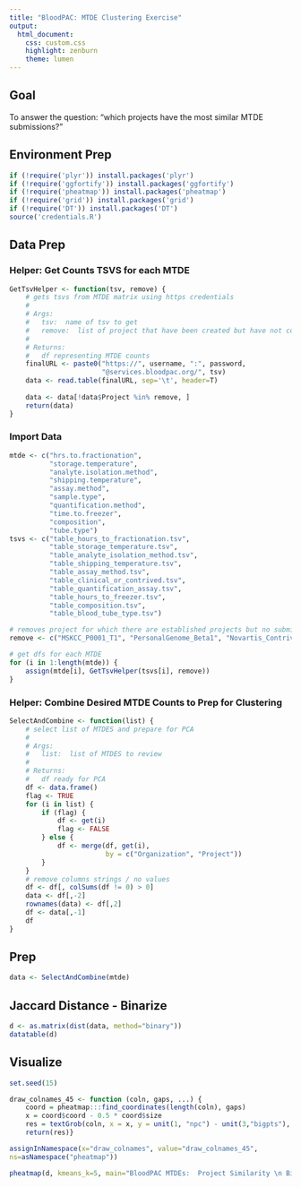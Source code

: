 ```yaml
---
title: "BloodPAC: MTDE Clustering Exercise"
output:
  html_document:
    css: custom.css
    highlight: zenburn
    theme: lumen
---
```

## Goal

To answer the question: "which projects have the most similar MTDE submissions?"

## Environment Prep

```r
if (!require('plyr')) install.packages('plyr')
if (!require('ggfortify')) install.packages('ggfortify')
if (!require('pheatmap')) install.packages('pheatmap')
if (!require('grid')) install.packages('grid')
if (!require('DT')) install.packages('DT')
source('credentials.R')
```

## Data Prep

### Helper:   Get Counts TSVS for each MTDE

```r
GetTsvHelper <- function(tsv, remove) {
    # gets tsvs from MTDE matrix using https credentials
    #
    # Args: 
    #   tsv:  name of tsv to get
    #   remove:  list of project that have been created but have not completed submission
    # 
    # Returns:
    #   df representing MTDE counts
    finalURL <- paste0("https://", username, ":", password,
                       "@services.bloodpac.org/", tsv)
    data <- read.table(finalURL, sep='\t', header=T)
    
    data <- data[!data$Project %in% remove, ]
    return(data)
}
```

### Import Data 

```r
mtde <- c("hrs.to.fractionation",
          "storage.temperature", 
          "analyte.isolation.method", 
          "shipping.temperature", 
          "assay.method", 
          "sample.type", 
          "quantification.method", 
          "time.to.freezer",
          "composition", 
          "tube.type")
tsvs <- c("table_hours_to_fractionation.tsv", 
          "table_storage_temperature.tsv", 
          "table_analyte_isolation_method.tsv", 
          "table_shipping_temperature.tsv", 
          "table_assay_method.tsv", 
          "table_clinical_or_contrived.tsv", 
          "table_quantification_assay.tsv", 
          "table_hours_to_freezer.tsv", 
          "table_composition.tsv", 
          "table_blood_tube_type.tsv")

# removes project for which there are established projects but no submission.
remove <- c("MSKCC_P0001_T1", "PersonalGenome_Beta1", "Novartis_Contrived2_T1")

# get dfs for each MTDE
for (i in 1:length(mtde)) {
    assign(mtde[i], GetTsvHelper(tsvs[i], remove))
}
```

### Helper: Combine Desired MTDE Counts to Prep for Clustering

```r
SelectAndCombine <- function(list) {
    # select list of MTDES and prepare for PCA
    #
    # Args: 
    #   list:  list of MTDES to review
    # 
    # Returns:
    #   df ready for PCA
    df <- data.frame()
    flag <- TRUE
    for (i in list) {
        if (flag) {
            df <- get(i)
            flag <- FALSE
        } else {
            df <- merge(df, get(i), 
                        by = c("Organization", "Project"))
        }
    }
    # remove columns strings / no values
    df <- df[, colSums(df != 0) > 0]
    data <- df[,-2]
    rownames(data) <- df[,2]
    df <- data[,-1]
    df
}
```

## Prep

```r
data <- SelectAndCombine(mtde)
```

## Jaccard Distance - Binarize

```r
d <- as.matrix(dist(data, method="binary"))
datatable(d)
```

## Visualize

```r
set.seed(15)

draw_colnames_45 <- function (coln, gaps, ...) {
    coord = pheatmap:::find_coordinates(length(coln), gaps)
    x = coord$coord - 0.5 * coord$size
    res = textGrob(coln, x = x, y = unit(1, "npc") - unit(3,"bigpts"), vjust = 0.5, hjust = 1, rot = 45, gp = gpar(...))
    return(res)}

assignInNamespace(x="draw_colnames", value="draw_colnames_45",
ns=asNamespace("pheatmap"))

pheatmap(d, kmeans_k=5, main="BloodPAC MTDEs:  Project Similarity \n Binary | Jaccard Distance Measure") 

```
